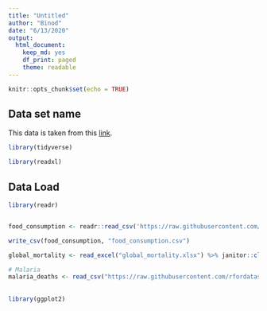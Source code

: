 ```yaml
---
title: "Untitled"
author: "Binod"
date: "6/13/2020"
output: 
  html_document:
    keep_md: yes
    df_print: paged
    theme: readable
---
```


```r
knitr::opts_chunk$set(echo = TRUE)
```

## Data set name

This data is taken from this [link](https://github.com/rfordatascience/tidytuesday).

```r
library(tidyverse)

library(readxl)
```

## Data Load


```r
library(readr)


food_consumption <- readr::read_csv('https://raw.githubusercontent.com/rfordatascience/tidytuesday/master/data/2020/2020-02-18/food_consumption.csv') 

write_csv(food_consumption, "food_consumption.csv")

global_mortality <- read_excel("global_mortality.xlsx") %>% janitor::clean_names()

# Malaria
malaria_deaths <- read_csv("https://raw.githubusercontent.com/rfordatascience/tidytuesday/master/data/2018/2018-11-13/malaria_deaths.csv")


```

## 

```r
library(ggplot2)
```




